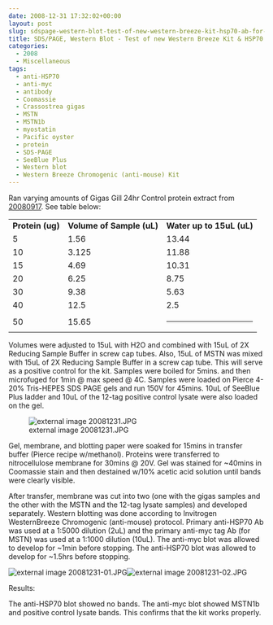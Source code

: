 ```yaml
---
date: 2008-12-31 17:32:02+00:00
layout: post
slug: sdspage-western-blot-test-of-new-western-breeze-kit-hsp70-ab-for-fish441
title: SDS/PAGE, Western Blot - Test of new Western Breeze Kit & HSP70 Ab for FISH441
categories:
  - 2008
  - Miscellaneous
tags:
  - anti-HSP70
  - anti-myc
  - antibody
  - Coomassie
  - Crassostrea gigas
  - MSTN
  - MSTN1b
  - myostatin
  - Pacific oyster
  - protein
  - SDS-PAGE
  - SeeBlue Plus
  - Western blot
  - Western Breeze Chromogenic (anti-mouse) Kit
---
```


Ran varying amounts of Gigas Gill 24hr Control protein extract from [20080917](https://genefish.wikispaces.com/Sam%27s+Notebook#sjw20080917). See table below:

<table class="wiki_table" >
<tbody >
<tr >

<td >**Protein (ug)**
</td>

<td >**Volume of Sample (uL)**
</td>

<td >**Water up to 15uL (uL)**
</td>
</tr>
<tr >

<td >5
</td>

<td >1.56
</td>

<td >13.44
</td>
</tr>
<tr >

<td >10
</td>

<td >3.125
</td>

<td >11.88
</td>
</tr>
<tr >

<td >15
</td>

<td >4.69
</td>

<td >10.31
</td>
</tr>
<tr >

<td >20
</td>

<td >6.25
</td>

<td >8.75
</td>
</tr>
<tr >

<td >30
</td>

<td >9.38
</td>

<td >5.63
</td>
</tr>
<tr >

<td >40
</td>

<td >12.5
</td>

<td >2.5
</td>
</tr>
<tr >

<td >50
</td>

<td >15.65
</td>

<td >



* * *




</td>
</tr>
</tbody>
</table>

Volumes were adjusted to 15uL with H2O and combined with 15uL of 2X Reducing Sample Buffer in screw cap tubes. Also, 15uL of MSTN was mixed with 15uL of 2X Reducing Sample Buffer in a screw cap tube. This will serve as a positive control for the kit. Samples were boiled for 5mins. and then microfuged for 1min @ max speed @ 4C. Samples were loaded on Pierce 4-20% Tris-HEPES SDS PAGE gels and run 150V for 45mins. 10uL of SeeBlue Plus ladder and 10uL of the 12-tag positive control lysate were also loaded on the gel.

![external image 20081231.JPG](https://eagle.fish.washington.edu/Arabidopsis/SDS-PAGE/20081231.JPG)

Gel, membrane, and blotting paper were soaked for 15mins in transfer buffer (Pierce recipe w/methanol). Proteins were transferred to nitrocellulose membrane for 30mins @ 20V. Gel was stained for ~40mins in Coomassie stain and then destained w/10% acetic acid solution until bands were clearly visible.

After transfer, membrane was cut into two (one with the gigas samples and the other with the MSTN and the 12-tag lysate samples) and developed separately. Western blotting was done according to Invitrogen WesternBreeze Chromogenic (anti-mouse) protocol. Primary anti-HSP70 Ab was used at a 1:5000 dilution (2uL) and the primary anti-myc tag Ab (for MSTN) was used at a 1:1000 dilution (10uL). The anti-myc blot was allowed to develop for ~1min before stopping. The anti-HSP70 blot was allowed to develop for ~1.5hrs before stopping.

![external image 20081231-01.JPG](https://eagle.fish.washington.edu/Arabidopsis/Western%20Blots/20081231-01.JPG)![external image 20081231-02.JPG](http://eagle.fish.washington.edu/Arabidopsis/Western%20Blots/20081231-02.JPG)

Results:



The anti-HSP70 blot showed no bands. The anti-myc blot showed MSTN1b and positive control lysate bands. This confirms that the kit works properly.
